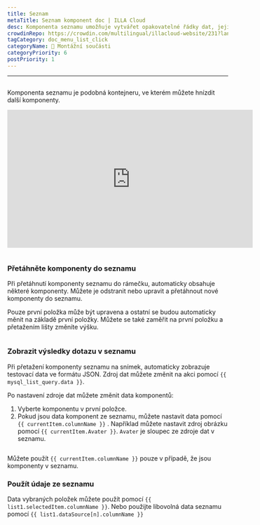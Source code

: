 ```yaml
---
title: Seznam
metaTitle: Seznam komponent doc | ILLA Cloud
desc: Komponenta seznamu umožňuje vytvářet opakovatelné řádky dat, jejichž vzhled a pocit jsou definovány vámi.
crowdinRepo: https://crowdin.com/multilingual/illacloud-website/231?languages=cs&filter=basic&value=0
tagCategory: doc_menu_list_click
categoryName: 🧬 Montážní součásti
categoryPriority: 6
postPriority: 1
---
```


* * *

## <h2 hidden>Seznam</h2>

Komponenta seznamu je podobná kontejneru, ve kterém můžete hnízdit další komponenty.

<iframe width="560" height="315" src="https://www.youtube.com/embed/5rtzkJxEe5o" title="How to use List Component in ILLA Cloud? ILLA Tutorial." frameborder="0" allow="accelerometer; autoplay; clipboard-write; encrypted-media; gyroscope; picture-in-picture; web-share" allowfullscreen></iframe>

<img
  src='https://cdn.illacloud.com/official-website/img/docs/assemble/list.png'
  alt=""
/>

### Přetáhněte komponenty do seznamu

Při přetáhnutí komponenty seznamu do rámečku, automaticky obsahuje některé komponenty. Můžete je odstranit nebo upravit a přetáhnout nové komponenty do seznamu. 

Pouze první položka může být upravena a ostatní se budou automaticky měnit na základě první položky. Můžete se také zaměřit na první položku a přetažením lišty změníte výšku.

<img
  src='https://cdn.illacloud.com/official-website/img/docs/assemble/list1.png'
  alt=""
/>

### Zobrazit výsledky dotazu v seznamu

Při přetažení komponenty seznamu na snímek, automaticky zobrazuje testovací data ve formátu JSON. Zdroj dat můžete změnit na akci pomocí `{{ mysql_list_query.data }}`. 

Po nastavení zdroje dat můžete změnit data komponentů:

1.  Vyberte komponentu v první položce. 
2.  Pokud jsou data komponent ze seznamu, můžete nastavit data pomocí `{{ currentItem.columnName }}` . Například můžete nastavit zdroj obrázku pomocí `{{ currentItem.Avater }}`. `Avater` je sloupec ze zdroje dat v seznamu.

<img
  src='https://cdn.illacloud.com/official-website/img/docs/assemble/list2.png'
  alt=""
/>

Můžete použít `{{ currentItem.columnName }}` pouze v případě, že jsou komponenty v seznamu. 

### Použít údaje ze seznamu

Data vybraných položek můžete použít pomocí `{{ list1.selectedItem.columnName }}`. Nebo použijte libovolná data seznamu pomocí `{{ list1.dataSource[n].columnName }}`

<img
  src='https://cdn.illacloud.com/official-website/img/docs/assemble/list3.png'
  alt=""
/>

